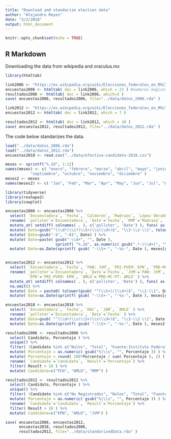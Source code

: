 ```yaml
---
title: "Download and standarize election data"
author: "Alejandro Reyes"
date: "3/2/2018"
output: html_document
---
```


```r
knitr::opts_chunk$set(echo = TRUE)
```

## R Markdown
Downloading the data from wikipedia and oraculus.mx

```r

library(htmltab)

link2006 <- "https://es.wikipedia.org/wiki/Elecciones_federales_en_M%C3%A9xico_de_2006"
encuestas2006 <- htmltab( doc = link2006, which = 23 ) #numeros magicos optimizados a prueba  error
resultados2006 <- htmltab( doc = link2006, which=3 )
save( encuestas2006, resultados2006, file="../data/datos_2006.rda" )

link2012 <- "https://es.wikipedia.org/wiki/Elecciones_federales_en_M%C3%A9xico_de_2012"
encuestas2012 <- htmltab( doc = link2012, which = 7 )

resultados2012 <- htmltab( doc = link2012, which = 10 )
save( encuestas2012, resultados2012, file="../data/datos_2012.rda" )

```

The code below standarizes the data.

```r
load("../data/datos_2006.rda")
load("../data/datos_2012.rda")
encuestas2018 <- read.csv("../data/efectiva-candidato-2018.csv")

meses <- sprintf("%.2d", 1:12)
names(meses) <- c( "enero", "febrero", "marzo", "abril", "mayo", "junio", "julio", "agosto",
           "septiembre", "octubre", "noviembre", "diciembre" )
meses2 <- meses
names(meses2) <- c( "Jan", "Feb", "Mar", "Apr", "May", "Jun", "Jul", "Aug", "Sep", "Oct", "Nov", "Dec" )

library(tidyverse)
library(reshape2)
library(cowplot)

encuestas2006 <- encuestas2006 %>%
  select( `Encuestadora`, `Fecha`, `Calderón`, `Madrazo`, `López Obrador` ) %>%
  rename( `pollster`=`Encuestadora`, `Date`=`Fecha`, `RMP`=`Madrazo`, `FCH`=`Calderón`, `AMLO`=`López Obrador` ) %>%
  mutate_at( setdiff( colnames( . ), c('pollster', 'Date') ), funs( as.numeric(.) ) ) %>%
  mutate( Date=gsub("^(\\d*)\\s?(\\S+)\\s(\\d+)$", "\\3-\\2-\\1", tolower( gsub(" de", "", Date ) ) )) %>%
  mutate( Date=gsub("-$", "-01", Date) ) %>%
  mutate( Date=paste( gsub("-\\d+", "", Date ), 
                      sprintf( "%.2d", as.numeric( gsub(".*-(\\d+)", "\\1", Date ) )), sep="-" ) ) %>%
  mutate( Date=as.Date(sprintf( gsub( "-\\S+-", "-%s-", Date ), meses[gsub("\\d+-(\\S+)-.*", "\\1", Date)] ) ) )


encuestas2012 <- encuestas2012 %>% 
  select( `Encuestadora`, `Fecha`, `PAN: JVM`, `PRI-PVEM: EPN`, `PRD-MC-PT: AMLO` ) %>%
  rename( `pollster`=`Encuestadora`, `Date`=`Fecha`, `JVM`=`PAN: JVM`, 
          `EPN`=`PRI-PVEM: EPN`, `AMLO`=`PRD-MC-PT: AMLO` ) %>%
  mutate_at( setdiff( colnames( . ), c('pollster', 'Date') ), funs( as.numeric(gsub("\\%", "", .) ) ) ) %>%
  na.omit() %>%
  mutate( Date = paste0( tolower(gsub( "^(\\S+)/(\\d+)$", "\\2-\\1", Date ) ), "-01" ) ) %>%
  mutate( Date=as.Date(sprintf( gsub( "-\\S+-", "-%s-", Date ), meses[gsub("\\d+-(\\S+)-.*", "\\1", Date)] ) ))

encuestas2018 <- encuestas2018 %>% 
  select( `Encuestadora`, `Fecha`, `RAC`, `JAM`, `AMLO` ) %>%
  rename( `pollster`=`Encuestadora`, `Date`=`Fecha` ) %>%
  mutate( Date=gsub( "^(\\d+)\\s(\\S+)\\s(\\d+)$", "\\3-\\2-\\1", Date ) ) %>%
  mutate( Date=as.Date(sprintf( gsub( "-\\S+-", "-%s-", Date ), meses2[gsub("\\d+-(\\S+)-.*", "\\1", Date)] ) ))

resultados2006 <- resultados2006 %>% 
  select( Candidato, Porcentaje ) %>%
  unique() %>%
  filter( !Candidato %in% c("Nulos", "Total", "Fuente:Instituto Federal Electoral.")  ) %>%
  mutate( Porcentaje = as.numeric( gsub("%|\\s", "", Porcentaje )) ) %>%
  mutate( Porcentaje = round( 100*Porcentaje / sum( Porcentaje ), 2) ) %>%
  rename( `Candidate`=`Candidato`, `Result`=`Porcentaje`) %>%
  filter( Result > 10 ) %>%
  mutate( Candidate=c("FCH", "AMLO", "RMP") )

resultados2012 <- resultados2012 %>% 
  select( Candidato, Porcentaje ) %>%
  unique() %>%
  filter( !Candidato %in% c("No Registrados", "Nulos", "Total", "Fuente: Instituto Federal Electoral.")  ) %>%
  mutate( Porcentaje = as.numeric( gsub("%|\\s", "", Porcentaje )) ) %>%
  rename( `Candidate`=`Candidato`, `Result`=`Porcentaje`) %>%
  filter( Result > 10 ) %>%
  mutate( Candidate=c("EPN", "AMLO", "JVM") )

save( encuestas2006, encuestas2012, 
      encuestas2018, resultados2006, 
      resultados2012, file="../data/standarizedData.rda" )

```
